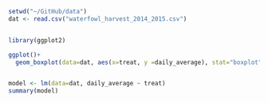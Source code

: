 ```r
setwd("~/GitHub/data")
dat <- read.csv("waterfowl_harvest_2014_2015.csv")


library(ggplot2)

ggplot()+
  geom_boxplot(data=dat, aes(x=treat, y =daily_average), stat="boxplot")


model <- lm(data=dat, daily_average ~ treat)
summary(model)
```